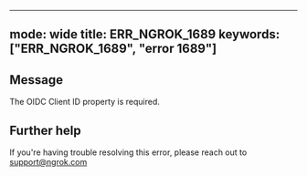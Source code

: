 
---
mode: wide
title: ERR_NGROK_1689
keywords: ["ERR_NGROK_1689", "error 1689"]
---

## Message
The OIDC Client ID property is required.




## Further help
If you're having trouble resolving this error, please reach out to [support@ngrok.com](mailto:support@ngrok.com?subject=Help%20with%20ERR_NGROK_1689)

